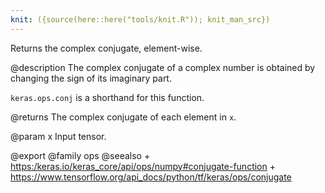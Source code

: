 ```yaml
---
knit: ({source(here::here("tools/knit.R")); knit_man_src})
---
```

Returns the complex conjugate, element-wise.

@description
The complex conjugate of a complex number is obtained by changing the sign
of its imaginary part.

`keras.ops.conj` is a shorthand for this function.

@returns
    The complex conjugate of each element in `x`.

@param x Input tensor.

@export
@family ops
@seealso
+ <https:/keras.io/keras_core/api/ops/numpy#conjugate-function>
+ <https://www.tensorflow.org/api_docs/python/tf/keras/ops/conjugate>
